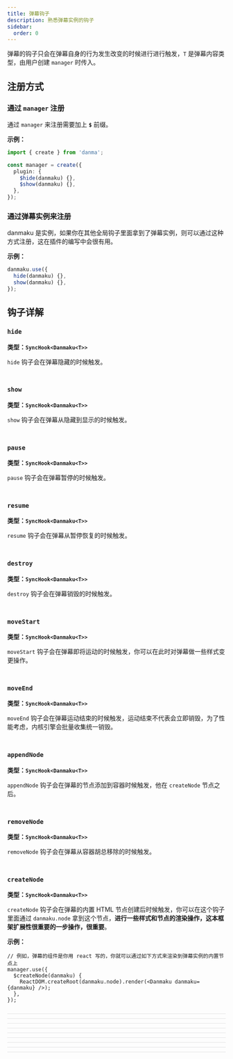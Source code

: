```yaml
---
title: 弹幕钩子
description: 熟悉弹幕实例的钩子
sidebar:
  order: 0
---
```


弹幕的钩子只会在弹幕自身的行为发生改变的时候进行进行触发，`T` 是弹幕内容类型，由用户创建 `manager` 时传入。

## 注册方式

### 通过 `manager` 注册

通过 `manager` 来注册需要加上 **`$`** 前缀。

**示例：**

```ts
import { create } from 'danma';

const manager = create({
  plugin: {
    $hide(danmaku) {},
    $show(danmaku) {},
  },
});
```

### 通过弹幕实例来注册

danmaku 是实例，如果你在其他全局钩子里面拿到了弹幕实例，则可以通过这种方式注册，这在插件的编写中会很有用。

**示例：**

```ts
danmaku.use({
  hide(danmaku) {},
  show(danmaku) {},
});
```

## 钩子详解

### `hide`

**类型：`SyncHook<Danmaku<T>>`**

`hide` 钩子会在弹幕隐藏的时候触发。

<div style="border-bottom: 0.5px solid #e2e2e3; padding: 10px 0" />

### `show`

**类型：`SyncHook<Danmaku<T>>`**

`show` 钩子会在弹幕从隐藏到显示的时候触发。

<div style="border-bottom: 0.5px solid #e2e2e3; padding: 10px 0" />

### `pause`

**类型：`SyncHook<Danmaku<T>>`**

`pause` 钩子会在弹幕暂停的时候触发。

<div style="border-bottom: 0.5px solid #e2e2e3; padding: 10px 0" />

### `resume`

**类型：`SyncHook<Danmaku<T>>`**

`resume` 钩子会在弹幕从暂停恢复的时候触发。

<div style="border-bottom: 0.5px solid #e2e2e3; padding: 10px 0" />

### `destroy`

**类型：`SyncHook<Danmaku<T>>`**

`destroy` 钩子会在弹幕销毁的时候触发。

<div style="border-bottom: 0.5px solid #e2e2e3; padding: 10px 0" />

### `moveStart`

**类型：`SyncHook<Danmaku<T>>`**

`moveStart` 钩子会在弹幕即将运动的时候触发，你可以在此时对弹幕做一些样式变更操作。

<div style="border-bottom: 0.5px solid #e2e2e3; padding: 10px 0" />

### `moveEnd`

**类型：`SyncHook<Danmaku<T>>`**

`moveEnd` 钩子会在弹幕运动结束的时候触发，运动结束不代表会立即销毁，为了性能考虑，内核引擎会批量收集统一销毁。

<div style="border-bottom: 0.5px solid #e2e2e3; padding: 10px 0" />

### `appendNode`

**类型：`SyncHook<Danmaku<T>>`**

`appendNode` 钩子会在弹幕的节点添加到容器时候触发，他在 `createNode` 节点之后。

<div style="border-bottom: 0.5px solid #e2e2e3; padding: 10px 0" />

### `removeNode`

**类型：`SyncHook<Danmaku<T>>`**

`removeNode` 钩子会在弹幕从容器胡总移除的时候触发。

<div style="border-bottom: 0.5px solid #e2e2e3; padding: 10px 0" />

### `createNode`

**类型：`SyncHook<Danmaku<T>>`**

`createNode` 钩子会在弹幕的内置 HTML 节点创建后时候触发，你可以在这个钩子里面通过 `danmaku.node` 拿到这个节点，**进行一些样式和节点的渲染操作，这本框架扩展性很重要的一步操作，很重要**。

**示例：**

```tsx
// 例如，弹幕的组件是你用 react 写的，你就可以通过如下方式来渲染到弹幕实例的内置节点上
manager.use({
  $createNode(danmaku) {
    ReactDOM.createRoot(danmaku.node).render(<Danmaku danmaku={danmaku} />);
  },
});
```

